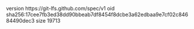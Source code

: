 version https://git-lfs.github.com/spec/v1
oid sha256:17cee7fb3ed38dd90bbeab7df8454f8dcbe3a62edbaa9e7cf02c84684490dec3
size 19713
